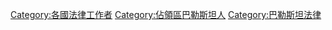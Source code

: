 [[Category:各國法律工作者|Category:各國法律工作者]]
[[Category:佔領區巴勒斯坦人|Category:佔領區巴勒斯坦人]]
[[Category:巴勒斯坦法律|Category:巴勒斯坦法律]]
{{CatAutoTOC}}